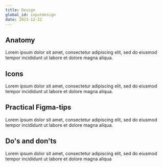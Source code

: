 ```yaml
---
title: Design
global_id: inputdesign
date: 2023-12-22
---
```


## Anatomy
Lorem ipsum dolor sit amet, consectetur adipiscing elit, sed do eiusmod tempor incididunt ut labore et dolore magna aliqua. 

## Icons
Lorem ipsum dolor sit amet, consectetur adipiscing elit, sed do eiusmod tempor incididunt ut labore et dolore magna aliqua. 

## Practical Figma-tips
Lorem ipsum dolor sit amet, consectetur adipiscing elit, sed do eiusmod tempor incididunt ut labore et dolore magna aliqua. 

## Do's and don'ts
Lorem ipsum dolor sit amet, consectetur adipiscing elit, sed do eiusmod tempor incididunt ut labore et dolore magna aliqua